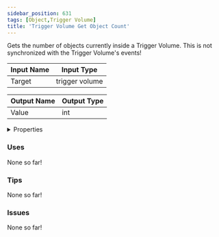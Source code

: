 ```yaml
---
sidebar_position: 631
tags: [Object,Trigger Volume]
title: 'Trigger Volume Get Object Count'
---
```


Gets the number of objects currently inside a Trigger Volume. This is not synchronized with the Trigger Volume's events!




<EsbSvg />

| Input Name | Input Type |
|-----------|-----------|
| Target | trigger volume |

| Output Name | Output Type |
|-----------|-----------|
| Value | int |


<details>
  <summary>Properties</summary>
  <div>
    <div>
    <table>
      <thead>
        <tr>
          <th>Is beta required?</th>
          <th>❌</th>
        </tr>
        <tr>
          <th>Is this chip a trolling risk?</th>
          <th>❌</th>
        </tr>
        <tr>
          <th>Is this chip a role assignment risk?</th>
          <th>❌</th>
        </tr>
        <tr>
          <th>Chip UUID</th>
          <th>338c7e0a-fa55-49e1-91e8-1609d00f1fd0</th>
        </tr>
      </thead>
    </table>
    </div>
  </div>
</details>

### Uses

None so far!

### Tips

None so far!

### Issues

None so far!